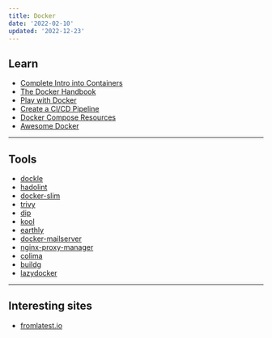 ```yaml
---
title: Docker
date: '2022-02-10'
updated: '2022-12-23'
---
```


## Learn

-   [Complete Intro into Containers](https://btholt.github.io/complete-intro-to-containers/)
-   [The Docker Handbook](https://www.freecodecamp.org/news/the-docker-handbook/)
-   [Play with Docker](https://training.play-with-docker.com/)
-   [Create a CI/CD Pipeline](https://www.taniarascia.com/continuous-integration-pipeline-docker/)
-   [Docker Compose Resources](https://github.com/docker/awesome-compose)
-   [Awesome Docker](https://github.com/veggiemonk/awesome-docker)

---

## Tools

-   [dockle](https://github.com/goodwithtech/dockle)
-   [hadolint](https://github.com/hadolint/hadolint)
-   [docker-slim](https://github.com/docker-slim/docker-slim)
-   [trivy](https://github.com/aquasecurity/trivy)
-   [dip](https://github.com/bibendi/dip)
-   [kool](https://kool.dev/)
-   [earthly](https://earthly.dev/)
-   [docker-mailserver](https://github.com/docker-mailserver/docker-mailserver)
-   [nginx-proxy-manager](https://github.com/jc21/nginx-proxy-manager)
-   [colima](https://github.com/abiosoft/colima)
-   [buildg](https://github.com/ktock/buildg)
-   [lazydocker](https://github.com/jesseduffield/lazydocker)

---

## Interesting sites

-   [fromlatest.io](https://www.fromlatest.io/)
